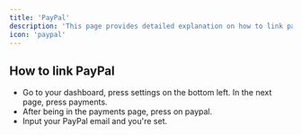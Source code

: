 ```yaml
---
title: 'PayPal'
description: 'This page provides detailed explanation on how to link paypal to your store.'
icon: 'paypal'
---
```


## How to link PayPal

* Go to your dashboard, press settings on the bottom left. In the next page, press payments.
* After being in the payments page, press on paypal.
* Input your PayPal email and you're set.